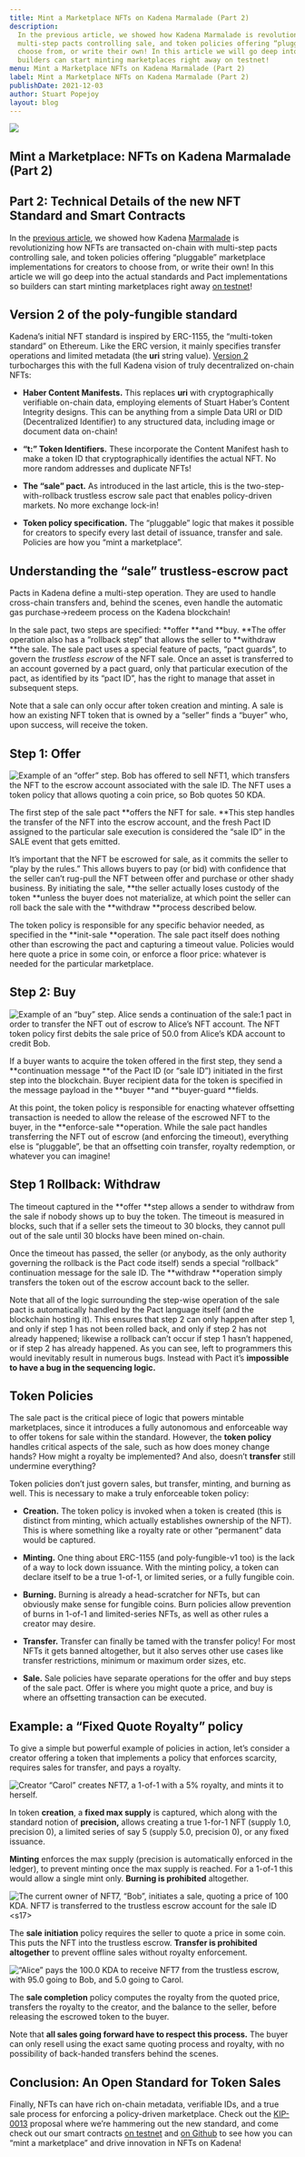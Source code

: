```yaml
---
title: Mint a Marketplace NFTs on Kadena Marmalade (Part 2)
description:
  In the previous article, we showed how Kadena Marmalade is revolutionizing how NFTs are transacted on-chain with
  multi-step pacts controlling sale, and token policies offering “pluggable” marketplace implementations for creators to
  choose from, or write their own! In this article we will go deep into the actual standards and Pact implementations so
  builders can start minting marketplaces right away on testnet!
menu: Mint a Marketplace NFTs on Kadena Marmalade (Part 2)
label: Mint a Marketplace NFTs on Kadena Marmalade (Part 2)
publishDate: 2021-12-03
author: Stuart Popejoy
layout: blog
---
```


![](/assets/blog/1_BEuMAVlJ32_pP984cFKAwQ.webp)

## Mint a Marketplace: NFTs on Kadena Marmalade (Part 2)

## Part 2: Technical Details of the new NFT Standard and Smart Contracts

In the [previous article](https://medium.com/kadena-io/mint-a-marketplace-nfts-on-kadena-marmalade-part-1-2262cbfa5296),
we showed how Kadena [Marmalade](http://marmalade.art) is revolutionizing how NFTs are transacted on-chain with
multi-step pacts controlling sale, and token policies offering “pluggable” marketplace implementations for creators to
choose from, or write their own! In this article we will go deep into the actual standards and Pact implementations so
builders can start minting marketplaces right away [on testnet](https://kadena-io.github.io/marmalade/)!

## Version 2 of the poly-fungible standard

Kadena’s initial NFT standard is inspired by ERC-1155, the “multi-token standard” on Ethereum. Like the ERC version, it
mainly specifies transfer operations and limited metadata (the **uri** string value).
[Version 2](https://github.com/kadena-io/KIPs/pull/20) turbocharges this with the full Kadena vision of truly
decentralized on-chain NFTs:

- **Haber Content Manifests.** This replaces **uri** with cryptographically verifiable on-chain data, employing elements
  of Stuart Haber’s Content Integrity designs. This can be anything from a simple Data URI or DID (Decentralized
  Identifier) to any structured data, including image or document data on-chain!

- **“t:” Token Identifiers.** These incorporate the Content Manifest hash to make a token ID that cryptographically
  identifies the actual NFT. No more random addresses and duplicate NFTs!

- **The “sale” pact.** As introduced in the last article, this is the two-step-with-rollback trustless escrow sale pact
  that enables policy-driven markets. No more exchange lock-in!

- **Token policy specification.** The “pluggable” logic that makes it possible for creators to specify every last detail
  of issuance, transfer and sale. Policies are how you “mint a marketplace”.

## Understanding the “sale” trustless-escrow pact

Pacts in Kadena define a multi-step operation. They are used to handle cross-chain transfers and, behind the scenes,
even handle the automatic gas purchase->redeem process on the Kadena blockchain!

In the sale pact, two steps are specified: **offer **and **buy. **The offer operation also has a “rollback step” that
allows the seller to **withdraw **the sale. The sale pact uses a special feature of pacts, “pact guards”, to govern the
_trustless escrow_ of the NFT sale. Once an asset is transferred to an account governed by a pact guard, only that
particular execution of the pact, as identified by its “pact ID”, has the right to manage that asset in subsequent
steps.

Note that a sale can only occur after token creation and minting. A sale is how an existing NFT token that is owned by a
“seller” finds a “buyer” who, upon success, will receive the token.

## Step 1: Offer

![*Example of an “offer” step. Bob has offered to sell NFT1, which transfers the NFT to the escrow account associated with the sale ID. The NFT uses a token policy that allows quoting a coin price, so Bob quotes 50 KDA.*](/assets/blog/0_lOGA7REb1MsdjAQX.png)

The first step of the sale pact **offers the NFT for sale. **This step handles the transfer of the NFT into the escrow
account, and the fresh Pact ID assigned to the particular sale execution is considered the “sale ID” in the SALE event
that gets emitted.

It’s important that the NFT be escrowed for sale, as it commits the seller to “play by the rules.” This allows buyers to
pay (or bid) with confidence that the seller can’t rug-pull the NFT between offer and purchase or other shady business.
By initiating the sale, **the seller actually loses custody of the token **unless the buyer does not materialize, at
which point the seller can roll back the sale with the **withdraw **process described below.

The token policy is responsible for any specific behavior needed, as specified in the **init-sale **operation. The sale
pact itself does nothing other than escrowing the pact and capturing a timeout value. Policies would here quote a price
in some coin, or enforce a floor price: whatever is needed for the particular marketplace.

## Step 2: Buy

![Example of an “buy” step. Alice sends a continuation of the sale:1 pact in order to transfer the NFT out of escrow to Alice’s NFT account. The NFT token policy first debits the sale price of 50.0 from Alice’s KDA account to credit Bob.](/assets/blog/0_vzGX8d_AGRxODoZN.png)

If a buyer wants to acquire the token offered in the first step, they send a **continuation message **of the Pact ID (or
“sale ID”) initiated in the first step into the blockchain. Buyer recipient data for the token is specified in the
message payload in the **buyer **and **buyer-guard **fields.

At this point, the token policy is responsible for enacting whatever offsetting transaction is needed to allow the
release of the escrowed NFT to the buyer, in the **enforce-sale **operation. While the sale pact handles transferring
the NFT out of escrow (and enforcing the timeout), everything else is “pluggable”, be that an offsetting coin transfer,
royalty redemption, or whatever you can imagine!

## Step 1 Rollback: Withdraw

The timeout captured in the **offer **step allows a sender to withdraw from the sale if nobody shows up to buy the
token. The timeout is measured in blocks, such that if a seller sets the timeout to 30 blocks, they cannot pull out of
the sale until 30 blocks have been mined on-chain.

Once the timeout has passed, the seller (or anybody, as the only authority governing the rollback is the Pact code
itself) sends a special “rollback” continuation message for the sale ID. The **withdraw **operation simply transfers the
token out of the escrow account back to the seller.

Note that all of the logic surrounding the step-wise operation of the sale pact is automatically handled by the Pact
language itself (and the blockchain hosting it). This ensures that step 2 can only happen after step 1, and only if step
1 has not been rolled back, and only if step 2 has not already happened; likewise a rollback can’t occur if step 1
hasn’t happened, or if step 2 has already happened. As you can see, left to programmers this would inevitably result in
numerous bugs. Instead with Pact it’s **impossible to have a bug in the sequencing logic.**

## Token Policies

The sale pact is the critical piece of logic that powers mintable marketplaces, since it introduces a fully autonomous
and enforceable way to offer tokens for sale within the standard. However, the **token policy** handles critical aspects
of the sale, such as how does money change hands? How might a royalty be implemented? And also, doesn’t **transfer**
still undermine everything?

Token policies don’t just govern sales, but transfer, minting, and burning as well. This is necessary to make a truly
enforceable token policy:

- **Creation.** The token policy is invoked when a token is created (this is distinct from minting, which actually
  establishes ownership of the NFT). This is where something like a royalty rate or other “permanent” data would be
  captured.

- **Minting.** One thing about ERC-1155 (and poly-fungible-v1 too) is the lack of a way to lock down issuance. With the
  minting policy, a token can declare itself to be a true 1-of-1, or limited series, or a fully fungible coin.

- **Burning.** Burning is already a head-scratcher for NFTs, but can obviously make sense for fungible coins. Burn
  policies allow prevention of burns in 1-of-1 and limited-series NFTs, as well as other rules a creator may desire.

- **Transfer.** Transfer can finally be tamed with the transfer policy! For most NFTs it gets banned altogether, but it
  also serves other use cases like transfer restrictions, minimum or maximum order sizes, etc.

- **Sale.** Sale policies have separate operations for the offer and buy steps of the sale pact. Offer is where you
  might quote a price, and buy is where an offsetting transaction can be executed.

## Example: a “Fixed Quote Royalty” policy

To give a simple but powerful example of policies in action, let’s consider a creator offering a token that implements a
policy that enforces scarcity, requires sales for transfer, and pays a royalty.

![*Creator “Carol” creates NFT7, a 1-of-1 with a 5% royalty, and mints it to herself.*](/assets/blog/0_-eWnPctZqoX1I1Gv.png)

In token **creation**, a **fixed max supply** is captured, which along with the standard notion of **precision,** allows
creating a true 1-for-1 NFT (supply 1.0, precision 0), a limited series of say 5 (supply 5.0, precision 0), or any fixed
issuance.

**Minting** enforces the max supply (precision is automatically enforced in the ledger), to prevent minting once the max
supply is reached. For a 1-of-1 this would allow a single mint only. **Burning is prohibited** altogether.

![The current owner of NFT7, “Bob”, initiates a sale, quoting a price of 100 KDA. NFT7 is transferred to the trustless escrow account for the sale ID `<s17>`](/assets/blog/0_ccqAMUoU0CfHj2Sx.png)

The **sale** **initiation** policy requires the seller to quote a price in some coin. This puts the NFT into the
trustless escrow. **Transfer is prohibited altogether** to prevent offline sales without royalty enforcement.

![*“Alice” pays the 100.0 KDA to receive NFT7 from the trustless escrow, with 95.0 going to Bob, and 5.0 going to Carol.*](/assets/blog/0_cDJKu9bnL-K9TR_f.png)

The **sale completion** policy computes the royalty from the quoted price, transfers the royalty to the creator, and the
balance to the seller, before releasing the escrowed token to the buyer.

Note that **all sales going forward have to respect this process.** The buyer can only resell using the exact same
quoting process and royalty, with no possibility of back-handed transfers behind the scenes.

## Conclusion: An Open Standard for Token Sales

Finally, NFTs can have rich on-chain metadata, verifiable IDs, and a true sale process for enforcing a policy-driven
marketplace. Check out the [KIP-0013](https://github.com/kadena-io/KIPs/pull/20) proposal where we’re hammering out the
new standard, and come check out our smart contracts [on testnet](https://kadena-io.github.io/marmalade/) and
[on Github](https://github.com/kadena-io/hft) to see how you can “mint a marketplace” and drive innovation in NFTs on
Kadena!
